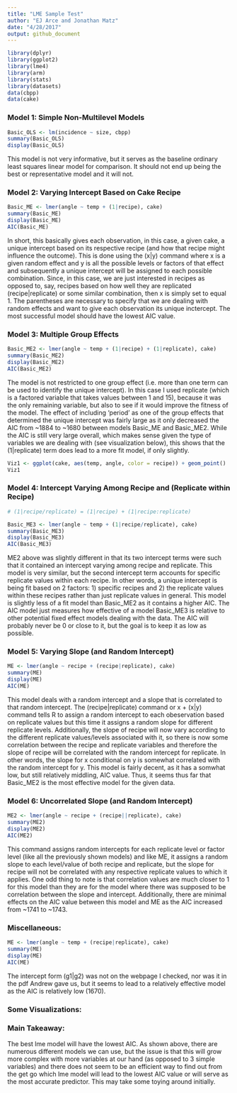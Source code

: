 ```yaml
---
title: "LME Sample Test"
author: "EJ Arce and Jonathan Matz"
date: "4/28/2017"
output: github_document
---
```


```r
library(dplyr)
library(ggplot2)
library(lme4)
library(arm)
library(stats)
library(datasets)
data(cbpp)
data(cake)
```

### Model 1: Simple Non-Multilevel Models

```r
Basic_OLS <- lm(incidence ~ size, cbpp)
summary(Basic_OLS)
display(Basic_OLS)
```

This model is not very informative, but it serves as the baseline ordinary least squares linear model for comparison. It should not end up being the best or representative model and it will not.

### Model 2: Varying Intercept Based on Cake Recipe

```r
Basic_ME <- lmer(angle ~ temp + (1|recipe), cake)
summary(Basic_ME)
display(Basic_ME)
AIC(Basic_ME)
```

In short, this basically gives each observation, in this case, a given cake, a unique intercept based on its respective recipe (and how that recipe might influence the outcome). This is done using the (x|y) command where x is a given random effect and y is all the possible levels or factors of that effect and subsequently a unique intercept will be assigned to each possible combination. Since, in this case, we are just interested in recipes as opposed to, say, recipes based on how well they are replicated (recipe|replicate) or some similar combination, then x is simply set to equal 1. The parentheses are necessary to specify that we are dealing with random effects and want to give each observation its unique inctercept. The most successful model should have the lowest AIC value.

### Model 3: Multiple Group Effects

```r
Basic_ME2 <- lmer(angle ~ temp + (1|recipe) + (1|replicate), cake)
summary(Basic_ME2)
display(Basic_ME2)
AIC(Basic_ME2)
```

The model is not restricted to one group effect (i.e. more than one term can be used to identify the unique intercept).  In this case I used replicate (which is a factored variable that takes values between 1 and 15), because it was the only remaining variable, but also to see if it would improve the fitness of the model. The effect of including 'period' as one of the group effects that determined the unique intercept was fairly large as it only decreased the AIC from ~1884 to ~1680 between models Basic_ME and Basic_ME2. While the AIC is still very large overall, which makes sense given the type of variables we are dealing with (see visualization below), this shows that the (1|replicate) term does lead to a more fit model, if only slightly.

```r
Viz1 <- ggplot(cake, aes(temp, angle, color = recipe)) + geom_point()
Viz1
```

### Model 4: Intercept Varying Among Recipe and (Replicate within Recipe)

```r
# (1|recipe/replicate) = (1|recipe) + (1|recipe:replicate)

Basic_ME3 <- lmer(angle ~ temp + (1|recipe/replicate), cake)
summary(Basic_ME3)
display(Basic_ME3)
AIC(Basic_ME3)
```

ME2 above was slightly different in that its two intercept terms were such that it contained an intercept varying among recipe and replicate. This model is very similar, but the second intercept term accounts for specific replicate values within each recipe. In other words, a unique intercept is being fit based on 2 factors: 1) specific recipes and 2) the replicate values within these recipes rather than just replicate values in general. This model is slightly less of a fit model than Basic_ME2 as it contains a higher AIC. The AIC model just measures how effective of a model Basic_ME3 is relative to other potential fixed effect models dealing with the data.  The AIC will probably never be 0 or close to it, but the goal is to keep it as low as possible.

### Model 5: Varying Slope (and Random Intercept)

```r
ME <- lmer(angle ~ recipe + (recipe|replicate), cake)
summary(ME)
display(ME)
AIC(ME)
```

This model deals with a random intercept and a slope that is correlated to that random intercept. The (recipe|replicate) command or x + (x|y) command tells R to assign a random intercept to each obeservation based on replicate values but this time it assigns a random slope for different replicate levels. Additionally, the slope of recipe will now vary according to the different replicate values/levels associated with it, so there is now some correlation between the recipe and replicate variables and therefore the slope of recipe will be correlated with the random intercept for replicate. In other words, the slope for x conditional on y is somewhat correlated with the random intercept for y. This model is fairly decent, as it has a somwhat low, but still relatively middling, AIC value. Thus, it seems thus far that Basic_ME2 is the most effective model for the given data.

### Model 6: Uncorrelated Slope (and Random Intercept)

```r
ME2 <- lmer(angle ~ recipe + (recipe||replicate), cake)
summary(ME2)
display(ME2)
AIC(ME2)
```

This command assigns random intercepts for each replicate level or factor level (like all the previously shown models) and like ME, it assigns a random slope to each level/value of both recipe and replicate, but the slope for recipe will not be correlated with any respective replicate values to which it applies. One odd thing to note is that correlation values are much closer to 1 for this model than they are for the model where there was supposed to be correlation between the slope and intercept. Additionally, there are minimal effects on the AIC value between this model and ME as the AIC increased from ~1741 to ~1743.

### Miscellaneous:

```r
ME <- lmer(angle ~ temp + (recipe|replicate), cake)
summary(ME)
display(ME)
AIC(ME)
```

The intercept form (g1|g2) was not on the webpage I checked, nor was it in the pdf Andrew gave us, but it seems to lead to a relatively effective model as the AIC is relatively low (1670).

### Some Visualizations:

### Main Takeaway:

The best lme model will have the lowest AIC. As shown above, there are numerous different models we can use, but the issue is that this will grow more complex with more variables at our hand (as opposed to 3 simple variables) and there does not seem to be an efficient way to find out from the get go which lme model will lead to the lowest AIC value or will serve as the most accurate predictor. This may take some toying around initially.
